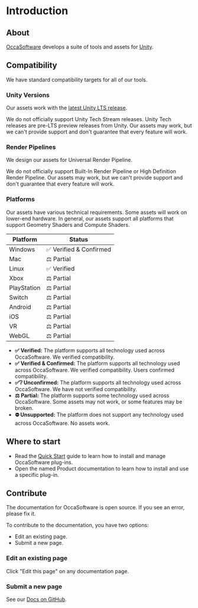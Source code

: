 # Introduction

## About

[OccaSoftware] develops a suite of tools and assets for [Unity].

## Compatibility

We have standard compatibility targets for all of our tools.

### Unity Versions

Our assets work with the [latest Unity LTS release](https://unity.com/releases/lts-vs-tech-stream).

We do not officially support Unity Tech Stream releases. Unity Tech releases are pre-LTS preview releases from Unity. Our assets may work, but we can't provide support and don't guarantee that every feature will work.

### Render Pipelines

We design our assets for Universal Render Pipeline.

We do not officially support Built-In Render Pipeline or High Definition Render Pipeline. Our assets may work, but we can't provide support and don't guarantee that every feature will work.

### Platforms

Our assets have various technical requirements. Some assets will work on lower-end hardware. In general, our assets support all platforms that support Geometry Shaders and Compute Shaders.

| Platform | Status |
| --- | ----------- |
| Windows | ✅ Verified & Confirmed |
| Mac | ⚖️ Partial |
| Linux | ✅ Verified |
| Xbox | ⚖️ Partial |
| PlayStation | ⚖️ Partial |
| Switch | ⚖️ Partial |
| Android | ⚖️ Partial |
| iOS | ⚖️ Partial |
| VR | ⚖️ Partial |
| WebGL | ⚖️ Partial |

- **✅ Verified:** The platform supports all technology used across OccaSoftware. We verified compatibility.
- **✅ Verified & Confirmed:** The platform supports all technology used across OccaSoftware. We verified compatibility. Users confirmed compatibility.
- **✅❔ Unconfirmed:** The platform supports all technology used across OccaSoftware. We have not verified compatibility.
- **⚖️ Partial:** The platform supports some technology used across OccaSoftware. Some assets may not work, or some features may be broken.
- **⛔ Unsupported:** The platform does not support any technology used across OccaSoftware. No assets work.

## Where to start

- Read the [Quick Start](/quick-start) guide to learn how to install and manage OccaSoftware plug-ins.
- Open the named Product documentation to learn how to install and use a specific plug-in.

## Contribute

The documentation for OccaSoftware is open source. If you see an error, please fix it.

To contribute to the documentation, you have two options:

- Edit an existing page.
- Submit a new page.

### Edit an existing page

Click "Edit this page" on any documentation page.

### Submit a new page

See our [Docs on GitHub].

[Unity]: https://unity.com/
[OccaSoftware]: https://occasoftware.com
[Docs on GitHub]: https://github.com/OccaSoftware/docs
